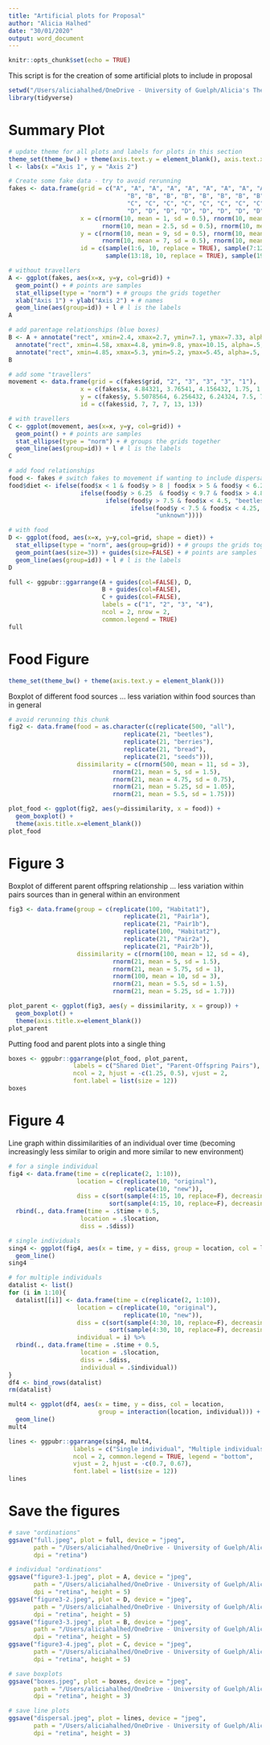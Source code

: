 ```yaml
---
title: "Artificial plots for Proposal"
author: "Alicia Halhed"
date: "30/01/2020"
output: word_document
---
```


```r
knitr::opts_chunk$set(echo = TRUE)
```

This script is for the creation of some artificial plots to include in proposal
```r
setwd("/Users/aliciahalhed/OneDrive - University of Guelph/Alicia's Thesis/Proposal")
library(tidyverse)
```

# Summary Plot
```r
# update theme for all plots and labels for plots in this section
theme_set(theme_bw() + theme(axis.text.y = element_blank(), axis.text.x = element_blank()))
l <- labs(x ="Axis 1", y = "Axis 2")
```

```r
# Create some fake data - try to avoid rerunning
fakes <- data.frame(grid = c("A", "A", "A", "A", "A", "A", "A", "A", "A", "A",
                                 "B", "B", "B", "B", "B", "B", "B", "B", "B", "B",
                                 "C", "C", "C", "C", "C", "C", "C", "C", "C", "C",
                                 "D", "D", "D", "D", "D", "D", "D", "D", "D", "D"), 
                    x = c(rnorm(10, mean = 1, sd = 0.5), rnorm(10, mean = 5, sd = 0.5), 
                          rnorm(10, mean = 2.5, sd = 0.5), rnorm(10, mean = 4.5, sd = 0.5)), 
                    y = c(rnorm(10, mean = 9, sd = 0.5), rnorm(10, mean = 6, sd = 0.5), 
                          rnorm(10, mean = 7, sd = 0.5), rnorm(10, mean = 10, sd = 0.5)),
                    id = c(sample(1:6, 10, replace = TRUE), sample(7:12, 10, replace = TRUE), 
                           sample(13:18, 10, replace = TRUE), sample(19:24, 10, replace = TRUE)))
```

```r
# without travellers
A <- ggplot(fakes, aes(x=x, y=y, col=grid)) + 
  geom_point() + # points are samples
  stat_ellipse(type = "norm") + # groups the grids together
  xlab("Axis 1") + ylab("Axis 2") + # names
  geom_line(aes(group=id)) + l # l is the labels
A
```

```r
# add parentage relationships (blue boxes)
B <- A + annotate("rect", xmin=2.4, xmax=2.7, ymin=7.1, ymax=7.33, alpha=.5, fill="blue") +
  annotate("rect", xmin=4.58, xmax=4.8, ymin=9.8, ymax=10.15, alpha=.5, fill="blue") +
  annotate("rect", xmin=4.85, xmax=5.3, ymin=5.2, ymax=5.45, alpha=.5, fill="blue")
B
```

```r
# add some "travellers"
movement <- data.frame(grid = c(fakes$grid, "2", "3", "3", "3", "1"), 
                    x = c(fakes$x, 4.84321, 3.76541, 4.156432, 1.75, 1.4564), 
                    y = c(fakes$y, 5.5078564, 6.256432, 6.24324, 7.5, 7.9658432),
                    id = c(fakes$id, 7, 7, 7, 13, 13))
```


```r
# with travellers
C <- ggplot(movement, aes(x=x, y=y, col=grid)) + 
  geom_point() + # points are samples
  stat_ellipse(type = "norm") + # groups the grids together
  geom_line(aes(group=id)) + l # l is the labels
C
```



```r
# add food relationships
food <- fakes # switch fakes to movement if wanting to include dispersal
food$diet <- ifelse(food$x < 1 & food$y > 8 | food$x > 5 & food$y < 6.25, "seeds", 
                    ifelse(food$y > 6.25  & food$y < 9.7 & food$x > 4.8, "berries", 
                           ifelse(food$y > 7.5 & food$x < 4.5, "beetles", 
                                  ifelse(food$y < 7.5 & food$x < 4.25, "bread",
                                         "unknown"))))
```

```r
# with food
D <- ggplot(food, aes(x=x, y=y,col=grid, shape = diet)) + 
  stat_ellipse(type = "norm", aes(group=grid)) + # groups the grids together
  geom_point(aes(size=3)) + guides(size=FALSE) + # points are samples
  geom_line(aes(group=id)) + l # l is the labels
D
```


```r
full <- ggpubr::ggarrange(A + guides(col=FALSE), D,
                          B + guides(col=FALSE),
                          C + guides(col=FALSE),
                          labels = c("1", "2", "3", "4"),
                          ncol = 2, nrow = 2,
                          common.legend = TRUE)
full
```

# Food Figure
```r
theme_set(theme_bw() + theme(axis.text.y = element_blank()))
```

Boxplot of different food sources ... less variation within food sources than in general
```r
# avoid rerunning this chunk
fig2 <- data.frame(food = as.character(c(replicate(500, "all"),
                                replicate(21, "beetles"),
                                replicate(21, "berries"),
                                replicate(21, "bread"),
                                replicate(21, "seeds"))),
                   dissimilarity = c(rnorm(500, mean = 11, sd = 3), 
                             rnorm(21, mean = 5, sd = 1.5), 
                             rnorm(21, mean = 4.75, sd = 0.75), 
                             rnorm(21, mean = 5.25, sd = 1.05), 
                             rnorm(21, mean = 5.5, sd = 1.75)))

```

```r
plot_food <- ggplot(fig2, aes(y=dissimilarity, x = food)) + 
  geom_boxplot() +
  theme(axis.title.x=element_blank())
plot_food
```

# Figure 3
Boxplot of different parent offspring relationship ... less variation within pairs sources than in general within an environment
```r
fig3 <- data.frame(group = c(replicate(100, "Habitat1"),
                                replicate(21, "Pair1a"),
                                replicate(21, "Pair1b"),
                                replicate(100, "Habitat2"),
                                replicate(21, "Pair2a"),
                                replicate(21, "Pair2b")),
                   dissimilarity = c(rnorm(100, mean = 12, sd = 4), 
                             rnorm(21, mean = 5, sd = 1.5), 
                             rnorm(21, mean = 5.75, sd = 1), 
                             rnorm(100, mean = 10, sd = 3),
                             rnorm(21, mean = 5.5, sd = 1.5), 
                             rnorm(21, mean = 5.25, sd = 1.7)))
```

```r
plot_parent <- ggplot(fig3, aes(y = dissimilarity, x = group)) + 
  geom_boxplot() +
  theme(axis.title.x=element_blank())
plot_parent
```

Putting food and parent plots into a single thing
```r
boxes <- ggpubr::ggarrange(plot_food, plot_parent,
                  labels = c("Shared Diet", "Parent-Offspring Pairs"),
                  ncol = 2, hjust = -c(1.25, 0.5), vjust = 2,
                  font.label = list(size = 12))
boxes
```

# Figure 4
Line graph within dissimilarities of an individual over time (becoming increasingly less similar to origin and more similar to new environment)
```r
# for a single individual
fig4 <- data.frame(time = c(replicate(2, 1:10)),
                   location = c(replicate(10, "original"),
                                replicate(10, "new")),
                   diss = c(sort(sample(4:15, 10, replace=F), decreasing = FALSE),
                            sort(sample(4:15, 10, replace=F), decreasing = TRUE))) %>%
  rbind(., data.frame(time = .$time + 0.5, 
                    location = .$location, 
                    diss = .$diss))
```
```r
# single individuals
sing4 <- ggplot(fig4, aes(x = time, y = diss, group = location, col = location)) +
  geom_line()
sing4
```

```r
# for multiple individuals
datalist <- list()
for (i in 1:10){
  datalist[[i]] <- data.frame(time = c(replicate(2, 1:10)),
                   location = c(replicate(10, "original"),
                                replicate(10, "new")),
                   diss = c(sort(sample(4:30, 10, replace=F), decreasing = FALSE),
                            sort(sample(4:30, 10, replace=F), decreasing = TRUE)),
                   individual = i) %>%
  rbind(., data.frame(time = .$time + 0.5, 
                    location = .$location, 
                    diss = .$diss,
                    individual = .$individual))
}
df4 <- bind_rows(datalist)
rm(datalist)
```


```r
mult4 <- ggplot(df4, aes(x = time, y = diss, col = location,
                         group = interaction(location, individual))) +
  geom_line()
mult4
```

```r
lines <- ggpubr::ggarrange(sing4, mult4,
                  labels = c("Single individual", "Multiple individuals"),
                  ncol = 2, common.legend = TRUE, legend = "bottom",
                  vjust = 2, hjust = -c(0.7, 0.67), 
                  font.label = list(size = 12))
lines
```

# Save the figures
```r
# save "ordinations"
ggsave("full.jpeg", plot = full, device = "jpeg", 
       path = "/Users/aliciahalhed/OneDrive - University of Guelph/Alicia's Thesis/Proposal", 
       dpi = "retina")
```

```r
# individual "ordinations"
ggsave("figure3-1.jpeg", plot = A, device = "jpeg", 
       path = "/Users/aliciahalhed/OneDrive - University of Guelph/Alicia's Thesis/Proposal/Figure", 
       dpi = "retina", height = 5)
ggsave("figure3-2.jpeg", plot = D, device = "jpeg", 
       path = "/Users/aliciahalhed/OneDrive - University of Guelph/Alicia's Thesis/Proposal/Figure", 
       dpi = "retina", height = 5)
ggsave("figure3-3.jpeg", plot = B, device = "jpeg", 
       path = "/Users/aliciahalhed/OneDrive - University of Guelph/Alicia's Thesis/Proposal/Figure", 
       dpi = "retina", height = 5)
ggsave("figure3-4.jpeg", plot = C, device = "jpeg", 
       path = "/Users/aliciahalhed/OneDrive - University of Guelph/Alicia's Thesis/Proposal/Figure", 
       dpi = "retina", height = 5)
```

```r
# save boxplots
ggsave("boxes.jpeg", plot = boxes, device = "jpeg", 
       path = "/Users/aliciahalhed/OneDrive - University of Guelph/Alicia's Thesis/Proposal", 
       dpi = "retina", height = 3)
```

```r
# save line plots
ggsave("dispersal.jpeg", plot = lines, device = "jpeg", 
       path = "/Users/aliciahalhed/OneDrive - University of Guelph/Alicia's Thesis/Proposal", 
       dpi = "retina", height = 3)
```

